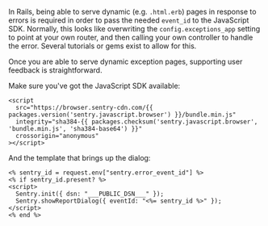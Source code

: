 In Rails, being able to serve dynamic (e.g. `.html.erb`) pages in response to errors is required in order to pass the needed `event_id` to the JavaScript SDK. Normally, this looks like overwriting the `config.exceptions_app` setting to point at your own router, and then calling your own controller to handle the error. Several tutorials or gems exist to allow for this.

Once you are able to serve dynamic exception pages, supporting user feedback is straightforward.

Make sure you've got the JavaScript SDK available:

```ERB
<script
  src="https://browser.sentry-cdn.com/{{ packages.version('sentry.javascript.browser') }}/bundle.min.js"
  integrity="sha384-{{ packages.checksum('sentry.javascript.browser', 'bundle.min.js', 'sha384-base64') }}"
  crossorigin="anonymous"
></script>
```

And the template that brings up the dialog:

```ERB
<% sentry_id = request.env["sentry.error_event_id"] %>
<% if sentry_id.present? %>
<script>
  Sentry.init({ dsn: "___PUBLIC_DSN___" });
  Sentry.showReportDialog({ eventId: "<%= sentry_id %>" });
</script>
<% end %>
```
